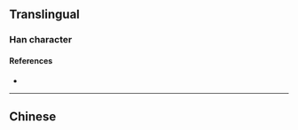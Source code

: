 {{character info/new}}
{{also|梟}}
==Translingual==

===Han character===
{{Han char|rn=75|rad=木|as=04|sn=8|four=|canj=PYSD|ids=⿹鸟木}}

====References====
* {{Han ref|kx=0517.011|hdz=21173.150|uh=67AD|ud=26541}}

----

==Chinese==
{{zh-see|梟}}